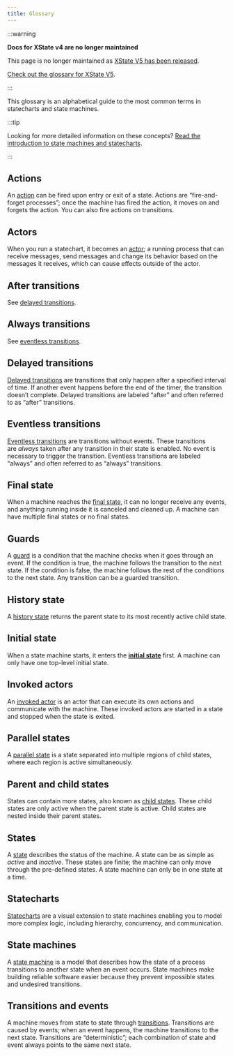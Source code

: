 ```yaml
---
title: Glossary
---
```


:::warning

**Docs for XState v4 are no longer maintained**

This page is no longer maintained as [XState V5 has been released](/blog/2023-12-01-xstate-v5).

[Check out the glossary for XState V5](/docs/glossary).

:::

This glossary is an alphabetical guide to the most common terms in statecharts and state machines.

:::tip

Looking for more detailed information on these concepts? [Read the introduction to state machines and statecharts](state-machines-and-statecharts.mdx).

:::

## Actions

An [action](actions-and-actors/entry-and-exit-actions.mdx) can be fired upon entry or exit of a state. Actions are “fire-and-forget processes”; once the machine has fired the action, it moves on and forgets the action. You can also fire actions on transitions.

## Actors

When you run a statechart, it becomes an [actor](actions-and-actors/actors.mdx); a running process that can receive messages, send messages and change its behavior based on the messages it receives, which can cause effects outside of the actor.

## After transitions

See [delayed transitions](/#delayed-transitions).

## Always transitions

See [eventless transitions](/#eventless-transitions).

## Delayed transitions

[Delayed transitions](transitions-and-events/delayed-transitions.mdx) are transitions that only happen after a specified interval of time. If another event happens before the end of the timer, the transition doesn’t complete. Delayed transitions are labeled “after” and often referred to as “after” transitions.

## Eventless transitions

[Eventless transitions](transitions-and-events/eventless-transitions.mdx) are transitions without events. These transitions are *always* taken after any transition in their state is enabled. No event is necessary to trigger the transition. Eventless transitions are labeled “always” and often referred to as “always” transitions.

## Final state

When a machine reaches the [final state](states/final-states.mdx), it can no longer receive any events, and anything running inside it is canceled and cleaned up. A machine can have multiple final states or no final states.

## Guards

A [guard](transitions-and-events/guards.mdx) is a condition that the machine checks when it goes through an event. If the condition is true, the machine follows the transition to the next state. If the condition is false, the machine follows the rest of the conditions to the next state. Any transition can be a guarded transition.

## History state

A [history state](states/history-states.mdx) returns the parent state to its most recently active child state.

## Initial state

When a state machine starts, it enters the [**initial state**](states/initial-states.mdx) first. A machine can only have one top-level initial state.

## Invoked actors

An [invoked actor](actions-and-actors/actors.mdx) is an actor that can execute its own actions and communicate with the machine. These invoked actors are started in a state and stopped when the state is exited.

## Parallel states

A [parallel state](states/parallel-states.mdx) is a state separated into multiple regions of child states, where each region is active simultaneously.

## Parent and child states

States can contain more states, also known as [child states](states/parent-states.mdx). These child states are only active when the parent state is active. Child states are nested inside their parent states.

## States

A [state](states/intro.mdx) describes the status of the machine. A state can be as simple as _active_ and _inactive_. These states are finite; the machine can only move through the pre-defined states. A state machine can only be in one state at a time.

## Statecharts

[Statecharts](state-machines-and-statecharts.mdx) are a visual extension to state machines enabling you to model more complex logic, including hierarchy, concurrency, and communication.

## State machines

A [state machine](state-machines-and-statecharts.mdx) is a model that describes how the state of a process transitions to another state when an event occurs. State machines make building reliable software easier because they prevent impossible states and undesired transitions.

## Transitions and events

A machine moves from state to state through [transitions](transitions-and-events/intro.mdx). Transitions are caused by events; when an event happens, the machine transitions to the next state. Transitions are “deterministic”; each combination of state and event always points to the same next state.
